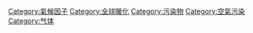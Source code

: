 {{Commons category|Greenhouse gases}}
{{Cat main}}

{{DEFAULTSORT:Greenhouse gases}}
[[Category:氣候因子|Category:氣候因子]]
[[Category:全球暖化|Category:全球暖化]]
[[Category:污染物|Category:污染物]]
[[Category:空氣污染|Category:空氣污染]]
[[Category:气体|Category:气体]]